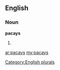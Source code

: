 ==English==

===Noun===
'''pacays'''

# {{plural of|[[pacay]]}}

[[Category:English plurals]]

[[ar:pacays]]
[[my:pacays]]